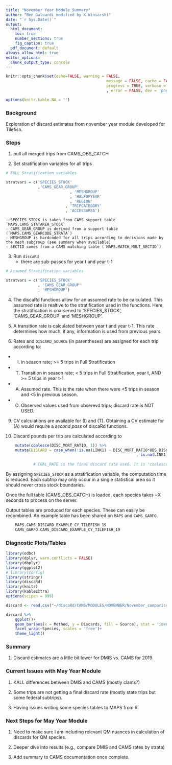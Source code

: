 ```yaml
---
title: "November Year Module Summary"
author: "Ben Galuardi modified by K.Winiarski"
date: "`r Sys.Date()`"
output:
  html_document:
    toc: true
    number_sections: true
    fig_caption: true
  pdf_document: default
always_allow_html: true
editor_options: 
  chunk_output_type: console
---
```


```r
knitr::opts_chunk$set(echo=FALSE, warning = FALSE, 
											message = FALSE, cache = FALSE,
											progress = TRUE, verbose = FALSE, comment = F
											, error = FALSE, dev = 'png', dpi = 200)

options(knitr.kable.NA = '')
```


### Background 

Exploration of discard estimates from november year module developed for Tilefish.

### Steps 

1. pull all merged trips from CAMS_OBS_CATCH

2. Set stratification variables for all trips
```r
# FULL Stratification variables

stratvars = c('SPECIES_STOCK'
              ,'CAMS_GEAR_GROUP'
							, 'MESHGROUP'
							, 'HALFOFYEAR'
							, 'REGION'
						  , 'TRIPCATEGORY'
						  , 'ACCESSAREA')
```

	- SPECIES_STOCK is taken from CAMS support table `MAPS.CAMS_STATAREA_STOCK`
	- CAMS_GEAR_GROUP is derived from a support table (`MAPS.CAMS_GEARCODE_STRATA`)
	- MESHGROUP is hardcoded for all trips according to decisions made by the mesh subgroup (see summary when available)
	- SECTID comes from a CAMS matching table (`MAPS.MATCH_MULT_SECTID`)

3. Run `discaRd`
	- there are sub-passes for year t and year t-1
	
```r
# Assumed Stratification variables

stratvars = c('SPECIES_STOCK'
              , 'CAMS_GEAR_GROUP'
              , 'MESHGROUP') 
```	

4. The discaRd functions allow for an assumed rate to be calculated. This assumed rate is realtive to the stratification used in the functions. Here, the stratification is coarsened to 'SPECIES_STOCK', 'CAMS_GEAR_GROUP' and 'MESHGROUP'.

7. A transition rate is calculated between year t and year t-1. This rate determines how much, if any, information is used from previous years. 

8. Rates and `DISCARD_SOURCE` (in parentheses) are assigned for each trip according to:
 - (I) in season rate; >= 5 trips in Full Stratification
 - (T) Transition in season rate; < 5 trips in Full Stratification, year t, AND >= 5 trips in year t-1
 - (A) Assumed rate. This is the rate when there were <5 trips in season and <5 in previous season.
 - (O) Observed values used from obserevd trips; discard rate is NOT USED. 
9. CV calculations are available for (I) and (T). Obtaining a CV estimate for (A) would require a *second pass* of discaRd functions.

10. Discard pounds per trip are calculated according to

```r
	mutate(coalesce(DISC_MORT_RATIO, 1)) %>%
	mutate(DISCARD = case_when(!is.na(LINK1) ~ DISC_MORT_RATIO*OBS_DISCARD
														 , is.na(LINK1) ~ DISC_MORT_RATIO*COAL_RATE*LIVE_POUNDS)
				 
			# COAL_RATE is the final discard rate used. It is 'coalesced' from the (I), (A) and (B) rates 	 
```

By assigning `SPECIES_STOCK` as a stratification variable, the computation time is reduced. Each subtrip may only occur in a single statistical area so it should never cross stock boundaries. 

Once the full table (CAMS_OBS_CATCH) is loaded, each species takes ~X seconds to process on the server.

Output tables are produced for each species. These can easily be recombined. An example table has been shared on `MAPS` and `CAMS_GARFO`.  

```sql
	MAPS.CAMS_DISCARD_EXAMPLE_CY_TILEFISH_19
	CAMS_GARFO.CAMS_DISCARD_EXAMPLE_CY_TILEFISH_19

```

### Diagnostic Plots/Tables

```r

library(odbc)
library(dplyr, warn.conflicts = FALSE)
library(dbplyr)
library(ggplot2)
# library(config)
library(stringr)
library(discaRd)
library(knitr)
library(kableExtra)
options(scipen = 999)

discard <- read.csv("~/discaRd/CAMS/MODULES/NOVEMBER/November_comparisons.csv")

discard %>% 
	ggplot()+
	geom_bar(aes(x = Method, y = Discards, fill = Source), stat = 'identity', position = 'dodge')+
	facet_wrap(~Species, scales = 'free')+
	theme_light()

```




<!-- ```{r make diagnostic plot kall, eval = T, echo = F, fig.cap = "2019 KALL Totals by Method", fig.height = 8, fig.width = 12} -->

<!-- Kall <- read.csv("~/discaRd/CAMS/MODULES/MAY/May_kall.csv") -->

<!-- Kall %>%  -->
<!-- 	ggplot()+ -->
<!-- 	geom_bar(aes(x = Method, y = kall, fill = Source), stat = 'identity', position = 'dodge')+ -->
<!-- 	#facet_wrap(~Species, scales = 'free')+ -->
<!-- 	theme_light() -->

<!-- ``` -->



<!-- ```{r make diagnostic mackerel plot, eval = T, echo = F, fig.cap = "Mean Mackerel Discard Rates by Stock and Discard Source", fig.height = 8, fig.width = 12} -->

<!-- library(odbc) -->
<!-- library(dplyr, warn.conflicts = FALSE) -->
<!-- library(dbplyr) -->
<!-- library(ggplot2) -->
<!-- # library(config) -->
<!-- library(stringr) -->
<!-- library(discaRd) -->
<!-- library(knitr) -->
<!-- library(kableExtra) -->
<!-- options(scipen = 999) -->

<!--  dw_maps <- config::get(config = "maps", file = "~/config_group.yml") -->

<!-- # Connect to database - move this to config file in the future - quick addition for server -->
<!--   connectString <- paste( -->
<!--     "(DESCRIPTION=", -->
<!--     "(ADDRESS=(PROTOCOL=tcp)(HOST=", dw_maps$host, ")(PORT=", dw_maps$port, "))", -->
<!--     "(CONNECT_DATA=(SERVICE_NAME=",dw_maps$svc, ")))", -->
<!--     sep = "" -->
<!--   ) -->

<!-- # Connect to oracle each loop in case of timeouts -->
<!--     bcon <- ROracle::dbConnect( -->
<!--       drv = ROracle::Oracle(), -->
<!--       username = dw_maps$uid, -->
<!--       password = dw_maps$pwd, -->
<!--       dbname = connectString -->
<!--     ) -->

<!-- db_mack = tbl(bcon, sql("select * from MAPS.CAMS_DISCARD_EXAMPLE_CY_MACKEREL_19")) %>%  -->
<!-- 	collect() -->

<!-- db_mack %>%  -->
<!-- 	filter(DISCARD_SOURCE != 'O') %>%  -->
<!-- 	group_by(SPECIES_ITIS_EVAL, DISCARD_SOURCE, STRATA_FULL, STRATA_ASSUMED) %>%  -->
<!-- 	slice(1) %>%  -->
<!-- 	ggplot()+ -->
<!-- 	geom_bar(aes(x = SPECIES_STOCK, y = DISCARD_RATE, fill = DISCARD_SOURCE), stat = 'identity', position = 'dodge')+ -->
<!-- 	#facet_wrap(~COMNAME_EVAL, scales = 'free')+ -->
<!-- 	theme_light() -->
<!-- ``` -->




<!-- ```{r make diagnostic scup plot, eval = T, echo = F, fig.cap = "Mean Scup Discard Rates by Stock and Discard Source", fig.height = 8, fig.width = 12} -->
<!-- db_scup = tbl(bcon, sql("select * from MAPS.CAMS_DISCARD_EXAMPLE_CY_SCUP_19")) %>%  -->
<!-- 	collect() -->

<!-- db_scup %>%  -->
<!-- 	filter(DISCARD_SOURCE != 'O') %>%  -->
<!-- 	group_by(SPECIES_ITIS_EVAL, DISCARD_SOURCE, STRATA_FULL, STRATA_ASSUMED) %>%  -->
<!-- 	slice(1) %>%  -->
<!-- 	ggplot()+ -->
<!-- 	geom_bar(aes(x = SPECIES_STOCK, y = DISCARD_RATE, fill = DISCARD_SOURCE), stat = 'identity', position = 'dodge')+ -->
<!-- 	#facet_wrap(~COMNAME_EVAL, scales = 'free')+ -->
<!-- 	theme_light() -->
<!-- ``` -->


<!-- ```{r make diagnostic shortfin squid plot, eval = T, echo = F, fig.cap = "Mean Shortfin Squid Discard Rates by Stock and Discard Source", fig.height = 8, fig.width = 12} -->
<!-- db_shortfin = tbl(bcon, sql("select * from MAPS.CAMS_DISCARD_EXAMPLE_CY_SHORTFINSQUID_19")) %>%  -->
<!-- 	collect() -->

<!-- db_shortfin %>%  -->
<!-- 	filter(DISCARD_SOURCE != 'O') %>%  -->
<!-- 	group_by(SPECIES_ITIS_EVAL, DISCARD_SOURCE, STRATA_FULL, STRATA_ASSUMED) %>%  -->
<!-- 	slice(1) %>%  -->
<!-- 	ggplot()+ -->
<!-- 	geom_bar(aes(x = SPECIES_STOCK, y = DISCARD_RATE, fill = DISCARD_SOURCE), stat = 'identity', position = 'dodge')+ -->
<!-- 	#facet_wrap(~COMNAME_EVAL, scales = 'free')+ -->
<!-- 	theme_light() -->
<!-- ``` -->

<!-- ```{r plot 2, echo = F, fig.cap = "Total Mackerel Discard Estimates by Stock and Discard Source" , fig.height = 8, fig.width = 12} -->
<!-- db_mack %>%  -->
<!-- 	# filter(DISCARD_SOURCE != 'O') %>%  -->
<!-- 	group_by(SPECIES_ITIS_EVAL, DISCARD_SOURCE,SPECIES_STOCK) %>%  -->
<!-- 	dplyr::summarise(DSUM = sum(DISCARD, na.rm = T)) %>%  -->
<!-- 	# slice(1) %>%  -->
<!-- 	ggplot()+ -->
<!-- 	geom_bar(aes(x = SPECIES_STOCK, y = DSUM, fill = DISCARD_SOURCE), stat = 'identity', position = 'dodge')+ -->
<!-- #	facet_wrap(~COMNAME_EVAL, scales = 'free')+ -->
<!-- 	theme_light() -->
<!-- ``` -->



<!-- ```{r plot 3, echo = F, fig.cap = "Total Scup Discard Estimates by Stock and Discard Source" , fig.height = 8, fig.width = 12} -->
<!-- db_scup %>%  -->
<!-- 	# filter(DISCARD_SOURCE != 'O') %>%  -->
<!-- 	group_by(SPECIES_ITIS_EVAL, DISCARD_SOURCE,SPECIES_STOCK) %>%  -->
<!-- 	dplyr::summarise(DSUM = sum(DISCARD, na.rm = T)) %>%  -->
<!-- 	# slice(1) %>%  -->
<!-- 	ggplot()+ -->
<!-- 	geom_bar(aes(x = SPECIES_STOCK, y = DSUM, fill = DISCARD_SOURCE), stat = 'identity', position = 'dodge')+ -->
<!-- #	facet_wrap(~COMNAME_EVAL, scales = 'free')+ -->
<!-- 	theme_light() -->

<!-- ``` -->

<!-- ```{r plot 4, echo = F, fig.cap = "Total Shortfin Squid Discard Estimates by Stock and Discard Source" , fig.height = 8, fig.width = 12} -->
<!-- db_shortfin %>%  -->
<!-- 	# filter(DISCARD_SOURCE != 'O') %>%  -->
<!-- 	group_by(SPECIES_ITIS_EVAL, DISCARD_SOURCE,SPECIES_STOCK) %>%  -->
<!-- 	dplyr::summarise(DSUM = sum(DISCARD, na.rm = T)) %>%  -->
<!-- 	# slice(1) %>%  -->
<!-- 	ggplot()+ -->
<!-- 	geom_bar(aes(x = SPECIES_STOCK, y = DSUM, fill = DISCARD_SOURCE), stat = 'identity', position = 'dodge')+ -->
<!-- #	facet_wrap(~COMNAME_EVAL, scales = 'free')+ -->
<!-- 	theme_light() -->

<!-- ``` -->

<!-- # ```{r table 2} -->
<!-- # #Bring in strata for mackerel for DMIS 2019. -->

<!-- # #Bring in strata for scup for DMIS 2019. -->

<!-- # ``` -->


<!-- # ```{r discard rates by strata mackerel example} -->

<!-- # db_mack %>%  -->
<!-- # 	group_by(DISCARD_SOURCE -->
<!-- # 					 , STRATA_FULL -->
<!-- # 					 , STRATA_ASSUMED) %>%  -->
<!-- # 	dplyr::summarise(DISCARD_RATE = max(DISCARD_RATE) -->
<!-- # 									 , KALL = sum(SUBTRIP_KALL, na.rm = T)) %>%  -->
<!-- # 	knitr::kable(format.args = list(big.mark = ",")) -->

<!-- # ``` -->

<!-- # ```{r discard rates by strata scup example} -->
<!-- # db_scup %>%  -->
<!-- # 	group_by(DISCARD_SOURCE -->
<!-- # 					 , STRATA_FULL -->
<!-- # 					 , STRATA_ASSUMED) %>%  -->
<!-- # 	dplyr::summarise(DISCARD_RATE = max(DISCARD_RATE) -->
<!-- # 									 , KALL = sum(SUBTRIP_KALL, na.rm = T)) %>%  -->
<!-- # 	knitr::kable(format.args = list(big.mark = ",")) -->

<!-- # ``` -->

### Summary

1. Discard estimates are a little bit lower for DMIS vs. CAMS for 2019.


### Current Issues with May Year Module

1. KALL differences between DMIS and CAMS (mostly clams?)

2. Some trips are not getting a final discard rate (mostly state trips but some federal subtrips). 

3. Having issues writing some species tables to MAPS from R.


### Next Steps for May Year Module

1. Need to make sure I am including relevant QM nuances in calculation of discards for QM species. 

2. Deeper dive into results (e.g., compare DMIS and CAMS rates by strata)

3. Add summary to CAMS documentation once complete.

